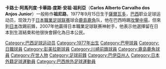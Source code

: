 {{多個問題|
{{expand|time=2018-02-21T10:14:47+00:00}}
{{unreferenced|time=2018-02-21T10:14:47+00:00}}
}}
{{Football player infobox
| playername     = 祖尼奴
| image          = [[File:Juninho_Kawasaki_Frontale.jpg|240px]]
| fullname       = Carlos Alberto Carvalho dos Anjos Junior
| dateofbirth    = {{birth date and age|1977|9|15}}
| cityofbirth    = [[薩爾瓦多_(巴西)|薩爾瓦多]]
| countryofbirth = [[巴西|巴西]]
| height         = {{height|m=1.74}}
| currentclub    = [[鹿島鹿角|鹿島鹿角]]
| clubnumber     = 8
| position       = [[前鋒_(足球)|前鋒]]
| years          = 1996-98<br />1999<br />2000<br />2000-02<br />2003-2011<br />2012
| clubs          = [[巴伊亚竞技俱乐部|巴希亞]]<br />[[维拉诺瓦足球俱乐部|維拉諾瓦]]<br />{{tsl|en|União São João Esporte Clube||聖若昂}}<br />[[彭美拉斯|彭美拉斯]]<br />[[川崎前鋒|川崎前鋒]]<br />[[鹿島鹿角|鹿島鹿角]]
| caps(goals)    = <br /><br /><br />{{0}}55 {{0}}{{0}}(6)<br />355 (214)
| pcupdate       = 2012年2月1日
}}

'''卡路士·阿馬列度‧卡華路‧度斯·安祖·祖利亞'''（'''Carlos Alberto Carvalho dos Anjos Junior'''）一般称作'''祖尼路'''，1977年9月15日生于[[薩爾瓦多_(巴西)|薩爾瓦多]]，[[巴西|巴西]]职业足球运动员，现效力于[[日本職業足球联赛|日本職業足球联赛]]球会[[鹿島鹿角|鹿島鹿角]]队，他在巴西時踢[[攻擊中場|攻擊中場]]，但來到[[日本|日本]]改踢前鋒，2007年他贏得日本職業足球联赛神射手，他表示他選擇留在日本到生涯結束和他很快會歸化為日本公民。

{{DEFAULTSORT:Juninho}}
[[Category:巴西足球运动员|Category:巴西足球运动员]]
[[Category:1977年出生|Category:1977年出生]]
[[Category:巴甲球員|Category:巴甲球員]]
[[Category:日職球員|Category:日職球員]]
[[Category:彭美拉斯球員|Category:彭美拉斯球員]]
[[Category:川崎前鋒球員|Category:川崎前鋒球員]]
[[Category:鹿島鹿角球員|Category:鹿島鹿角球員]]
[[Category:在世人物|Category:在世人物]]
[[Category:足球前鋒|Category:足球前鋒]]
[[Category:巴伊亞州人|Category:巴伊亞州人]]
[[Category:日本外籍足球運動員|Category:日本外籍足球運動員]]
[[Category:巴西旅外足球運動員|Category:巴西旅外足球運動員]]